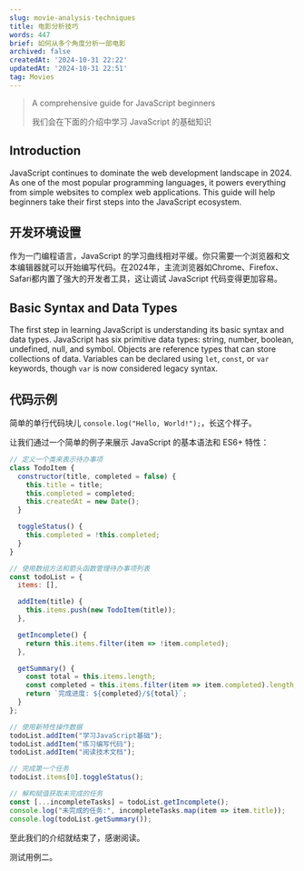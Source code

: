```yaml
---
slug: movie-analysis-techniques
title: 电影分析技巧
words: 447
brief: 如何从多个角度分析一部电影
archived: false
createdAt: '2024-10-31 22:22'
updatedAt: '2024-10-31 22:51'
tag: Movies
---
```


> A comprehensive guide for JavaScript beginners
>
> 我们会在下面的介绍中学习 JavaScript 的基础知识

## Introduction

JavaScript continues to dominate the web development landscape in 2024. As one of the most popular programming languages, it powers everything from simple websites to complex web applications. This guide will help beginners take their first steps into the JavaScript ecosystem.

## 开发环境设置

作为一门编程语言，JavaScript 的学习曲线相对平缓。你只需要一个浏览器和文本编辑器就可以开始编写代码。在2024年，主流浏览器如Chrome、Firefox、Safari都内置了强大的开发者工具，这让调试 JavaScript 代码变得更加容易。

## Basic Syntax and Data Types

The first step in learning JavaScript is understanding its basic syntax and data types. JavaScript has six primitive data types: string, number, boolean, undefined, null, and symbol. Objects are reference types that can store collections of data. Variables can be declared using `let`, `const`, or `var` keywords, though `var` is now considered legacy syntax.

## 代码示例

简单的单行代码块儿 `console.log("Hello, World!");`，长这个样子。

让我们通过一个简单的例子来展示 JavaScript 的基本语法和 ES6+ 特性：

```javascript
// 定义一个类来表示待办事项
class TodoItem {
  constructor(title, completed = false) {
    this.title = title;
    this.completed = completed;
    this.createdAt = new Date();
  }

  toggleStatus() {
    this.completed = !this.completed;
  }
}

// 使用数组方法和箭头函数管理待办事项列表
const todoList = {
  items: [],

  addItem(title) {
    this.items.push(new TodoItem(title));
  },

  getIncomplete() {
    return this.items.filter(item => !item.completed);
  },

  getSummary() {
    const total = this.items.length;
    const completed = this.items.filter(item => item.completed).length;
    return `完成进度: ${completed}/${total}`;
  }
};

// 使用新特性操作数据
todoList.addItem("学习JavaScript基础");
todoList.addItem("练习编写代码");
todoList.addItem("阅读技术文档");

// 完成第一个任务
todoList.items[0].toggleStatus();

// 解构赋值获取未完成的任务
const [...incompleteTasks] = todoList.getIncomplete();
console.log("未完成的任务:", incompleteTasks.map(item => item.title));
console.log(todoList.getSummary());
```

至此我们的介绍就结束了，感谢阅读。

测试用例二。
